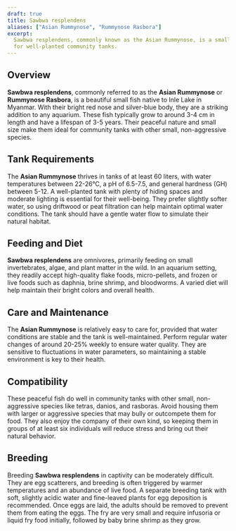 ```yaml
---
draft: true
title: Sawbwa resplendens
aliases: ["Asian Rummynose", "Rummynose Rasbora"]
excerpt:
  Sawbwa resplendens, commonly known as the Asian Rummynose, is a small, peaceful species with striking colors, ideal
  for well-planted community tanks.
---
```


## Overview

**Sawbwa resplendens**, commonly referred to as the **Asian Rummynose** or **Rummynose Rasbora**, is a beautiful small
fish native to Inle Lake in Myanmar. With their bright red nose and silver-blue body, they are a striking addition to
any aquarium. These fish typically grow to around 3-4 cm in length and have a lifespan of 3-5 years. Their peaceful
nature and small size make them ideal for community tanks with other small, non-aggressive species.

## Tank Requirements

The **Asian Rummynose** thrives in tanks of at least 60 liters, with water temperatures between 22-26°C, a pH of
6.5-7.5, and general hardness (GH) between 5-12. A well-planted tank with plenty of hiding spaces and moderate lighting
is essential for their well-being. They prefer slightly softer water, so using driftwood or peat filtration can help
maintain optimal water conditions. The tank should have a gentle water flow to simulate their natural habitat.

## Feeding and Diet

**Sawbwa resplendens** are omnivores, primarily feeding on small invertebrates, algae, and plant matter in the wild. In
an aquarium setting, they readily accept high-quality flake foods, micro-pellets, and frozen or live foods such as
daphnia, brine shrimp, and bloodworms. A varied diet will help maintain their bright colors and overall health.

## Care and Maintenance

The **Asian Rummynose** is relatively easy to care for, provided that water conditions are stable and the tank is
well-maintained. Perform regular water changes of around 20-25% weekly to ensure water quality. They are sensitive to
fluctuations in water parameters, so maintaining a stable environment is key to their health.

## Compatibility

These peaceful fish do well in community tanks with other small, non-aggressive species like tetras, danios, and
rasboras. Avoid housing them with larger or aggressive species that may bully or outcompete them for food. They also
enjoy the company of their own kind, so keeping them in groups of at least six individuals will reduce stress and bring
out their natural behavior.

## Breeding

Breeding **Sawbwa resplendens** in captivity can be moderately difficult. They are egg scatterers, and breeding is often
triggered by warmer temperatures and an abundance of live food. A separate breeding tank with soft, slightly acidic
water and fine-leaved plants for egg deposition is recommended. Once eggs are laid, the adults should be removed to
prevent them from eating the eggs. The fry are very small and require infusoria or liquid fry food initially, followed
by baby brine shrimp as they grow.
